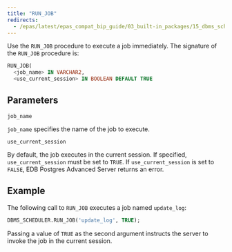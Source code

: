 ```yaml
---
title: "RUN_JOB"
redirects:
  - /epas/latest/epas_compat_bip_guide/03_built-in_packages/15_dbms_scheduler/13_run_job/ #generated for docs/epas/reorg-role-use-case-mode
---
```


Use the `RUN_JOB` procedure to execute a job immediately. The signature of the `RUN_JOB` procedure is:

```sql
RUN_JOB(
  <job_name> IN VARCHAR2,
  <use_current_session> IN BOOLEAN DEFAULT TRUE
```

## Parameters

`job_name`

 `job_name` specifies the name of the job to execute.

`use_current_session`

 By default, the job executes in the current session. If specified, `use_current_session` must be set to `TRUE`. If `use_current_session` is set to `FALSE`, EDB Postgres Advanced Server returns an error.

## Example

The following call to `RUN_JOB` executes a job named `update_log`:

```sql
DBMS_SCHEDULER.RUN_JOB('update_log', TRUE);
```

Passing a value of `TRUE` as the second argument instructs the server to invoke the job in the current session.
